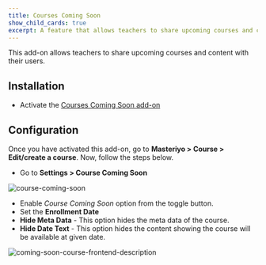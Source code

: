 ```yaml
---
title: Courses Coming Soon
show_child_cards: true
excerpt: A feature that allows teachers to share upcoming courses and content with their users.
---
```


This add-on allows teachers to share upcoming courses and content with their users.

## Installation

- Activate the [Courses Coming Soon add-on](https://docs.masteriyo.com/getting-started/activate-masteriyo-addons)

## Configuration

Once you have activated this add-on, go to **Masteriyo > Course > Edit/create a course**. Now, follow the steps below.

- Go to **Settings > Course Coming Soon**

![course-coming-soon](https://github.com/Masteriyo/masteriyo-docs/assets/75772539/d17e9938-3ef0-4d1d-b3c0-0ab047e3486c)

- Enable _Course Coming Soon_ option from the toggle button.
- Set the **Enrollment Date**
- **Hide Meta Data** - This option hides the meta data of the course.
- **Hide Date Text** - This option hides the content showing the course will be available at given date.

![coming-soon-course-frontend-description](https://github.com/Masteriyo/masteriyo-docs/assets/75772539/44c38e0c-d407-4c42-af59-78eb303ff0c9)
